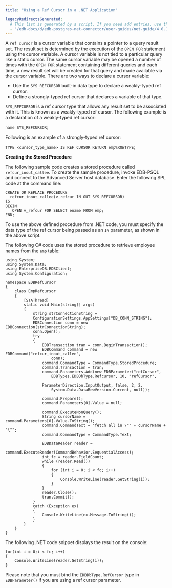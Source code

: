 ```yaml
---
title: "Using a Ref Cursor in a .NET Application"

legacyRedirectsGenerated:
  # This list is generated by a script. If you need add entries, use the `legacyRedirects` key.
  - "/edb-docs/d/edb-postgres-net-connector/user-guides/net-guide/4.0.10.2/using_a_ref_cursor_in_a_net_application.html"
---
```


<div id="using_a_ref_cursor_in_a_net_application" class="registered_link"></div>

A `ref cursor` is a cursor variable that contains a pointer to a query result set. The result set is determined by the execution of the `OPEN FOR` statement using the cursor variable. A cursor variable is not tied to a particular query like a static cursor. The same cursor variable may be opened a number of times with the `OPEN FOR` statement containing different queries and each time, a new result set will be created for that query and made available via the cursor variable. There are two ways to declare a cursor variable:

-   Use the `SYS_REFCURSOR` built-in data type to declare a weakly-typed ref cursor.
-   Define a strongly-typed ref cursor that declares a variable of that type.

`SYS_REFCURSOR` is a ref cursor type that allows any result set to be associated with it. This is known as a weakly-typed ref cursor. The following example is a declaration of a weakly-typed ref cursor:

 `name SYS_REFCURSOR`;

Following is an example of a strongly-typed ref cursor:

 `TYPE <cursor_type_name> IS REF CURSOR RETURN emp%ROWTYPE`;

**Creating the Stored Procedure**

The following sample code creates a stored procedure called `refcur_inout_callee`. To create the sample procedure, invoke EDB-PSQL and connect to the Advanced Server host database. Enter the following SPL code at the command line:

```Text
CREATE OR REPLACE PROCEDURE
  refcur_inout_callee(v_refcur IN OUT SYS_REFCURSOR)
IS
BEGIN
   OPEN v_refcur FOR SELECT ename FROM emp;
END;
```

To use the above defined procedure from .NET code, you must specify the data type of the ref cursor being passed as an `IN` parameter, as shown in the above script.

The following C# code uses the stored procedure to retrieve employee names from the `emp` table:

```Text
using System;
using System.Data;
using EnterpriseDB.EDBClient;
using System.Configuration;

namespace EDBRefCursor
{
    class EmpRefcursor
    {
        [STAThread]
        static void Main(string[] args)
        {
            string strConnectionString =
            ConfigurationSettings.AppSettings["DB_CONN_STRING"];
            EDBConnection conn = new EDBConnection(strConnectionString);
            conn.Open();
            try
            {
                EDBTransaction tran = conn.BeginTransaction();
                EDBCommand command = new EDBCommand("refcur_inout_callee",
                    conn);
                command.CommandType = CommandType.StoredProcedure;
                command.Transaction = tran;
                command.Parameters.Add(new EDBParameter("refCursor",
                    EDBTypes.EDBDbType.Refcursor, 10, "refCursor",

                ParameterDirection.InputOutput, false, 2, 2,
                    System.Data.DataRowVersion.Current, null));

                command.Prepare();
                command.Parameters[0].Value = null;

                command.ExecuteNonQuery();
                String cursorName = command.Parameters[0].Value.ToString();
                command.CommandText = "fetch all in \"" + cursorName + "\"";
                command.CommandType = CommandType.Text;

                EDBDataReader reader =
                    command.ExecuteReader(CommandBehavior.SequentialAccess);
                int fc = reader.FieldCount;
                while (reader.Read())
                {
                    for (int i = 0; i < fc; i++)
                    {
                        Console.WriteLine(reader.GetString(i));
                    }
                }
                reader.Close();
                tran.Commit();
            }
            catch (Exception ex)
            {
                Console.WriteLine(ex.Message.ToString());
            }
        }
    }
}
```

The following .NET code snippet displays the result on the console:

```Text
for(int i = 0;i < fc; i++)
{
    Console.WriteLine(reader.GetString(i));
}
```

Please note that you must bind the `EDBDbType.RefCursor` type in `EDBParameter()` if you are using a ref cursor parameter.
